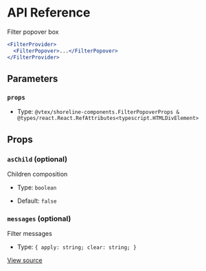 # API Reference

Filter popover box

```jsx
<FilterProvider>
  <FilterPopover>...</FilterPopover>
</FilterProvider>
```

## Parameters

### `props`

- Type: `@vtex/shoreline-components.FilterPopoverProps & @types/react.React.RefAttributes<typescript.HTMLDivElement>`

## Props

### `asChild` (optional)

Children composition

- Type: `boolean`

- Default: `false`

### `messages` (optional)

Filter messages

- Type: `{ apply: string; clear: string; }`

[View source](https://github.com/vtex/shoreline/blob/e814fc6cb/packages/components/src/filter/filter-popover.tsx#L25)
